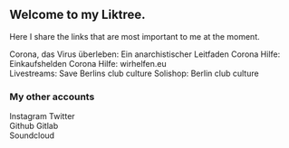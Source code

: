 

<SEO title="Linktree - Basti Paintner" />

## Welcome to my Liktree.

Here I share the links that are most important to me at the moment.

<Link to="https://crimethinc.com/2020/03/18/das-virus-uberleben-ein-anarchistischer-leitfaden-kapitalismus-in-der-krise-aufkommender-totalitarismus-strategien-des-widerstands">Corona, das Virus überleben: Ein anarchistischer Leitfaden</Link>
<Link to="https://www.die-einkaufshelden.de/">Corona Hilfe: Einkaufshelden</Link>
<Link to="https://wirhelfen.eu/">Corona Hilfe: wirhelfen.eu</Link>

<br/>

<Link to="https://unitedwestream.berlin/">Livestreams: Save Berlins club culture</Link>
<Link to="https://mokka-merch.com/united-we-stream/">Solishop: Berlin club culture</Link>

### My other accounts

<Link to="https://instagram.com/bastivegan"><Instagram className="svg"/>Instagram</Link>
<Link to="https://twitter.com/lItc0de"><Twitter className="svg"/>Twitter</Link>

<br/>

<Link to="https://github.com/litc0de"><Github className="svg"/>Github</Link>
<Link to="https://gitlab.com/litc0de"><Gitlab className="svg"/>Gitlab</Link>

<br/>

<Link to="https://soundcloud.com/user-916182571"><Soundcloud className="svg"/>Soundcloud</Link>
